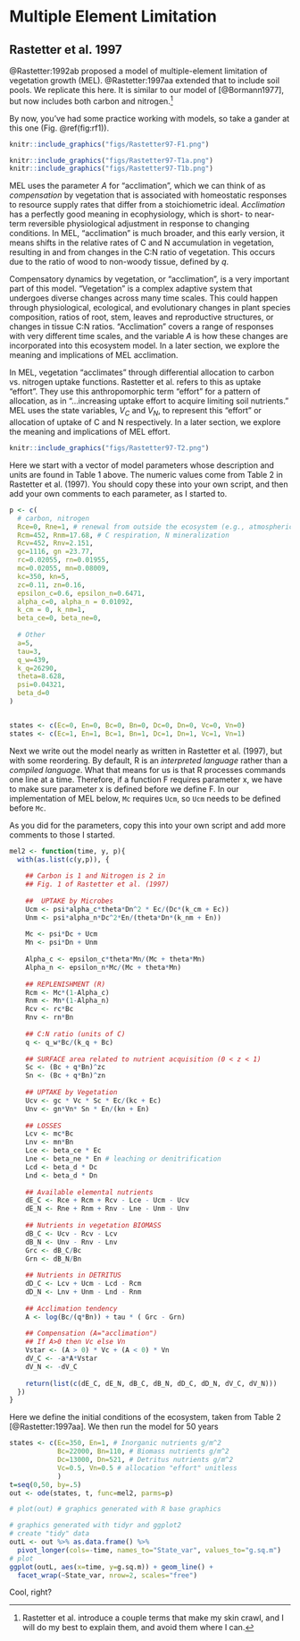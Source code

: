 # Multiple Element Limitation {#MEL}

## Rastetter et al. 1997

@Rastetter:1992ab proposed a model of multiple-element limitation of vegetation growth (MEL). @Rastetter:1997aa extended that to include soil pools. We replicate this here. It is similar to our model of [@Bormann1977], but now includes both carbon and nitrogen.^[Rastetter et al. introduce a couple terms that make my skin crawl, and I will do my best to explain them, and avoid them where I can.]

By now, you've had some practice working with models, so take a gander at this one (Fig. \@ref(fig:rf1)). 

```r
knitr::include_graphics("figs/Rastetter97-F1.png")
```

```r
knitr::include_graphics("figs/Rastetter97-T1a.png")
knitr::include_graphics("figs/Rastetter97-T1b.png")
```

MEL uses the parameter $A$ for "acclimation", which we can think of as *compensation* by vegetation that is associated with homeostatic responses to resource supply rates that differ from a stoichiometric ideal. *Acclimation* has a perfectly good meaning in ecophysiology, which is short- to near-term reversible physiological adjustment in response to changing conditions. In MEL, "acclimation" is much broader, and this early version, it means shifts in the relative rates of C and N accumulation in vegetation, resulting in and from changes in the C:N ratio of vegetation. This occurs due to the ratio of wood to non-woody tissue, defined by $q$.

Compensatory dynamics by vegetation, or "acclimation", is a very important part of this model. "Vegetation" is a complex adaptive system that undergoes diverse changes across many time scales. This could happen through physiological, ecological, and evolutionary changes in plant species composition, ratios of root, stem, leaves and reproductive structures, or changes in tissue C:N ratios. "Acclimation" covers a range of responses with very different time scales, and the variable $A$ is how these changes are incorporated into this ecosystem model. In a later section, we explore the meaning and implications of MEL acclimation.

In MEL, vegetation "acclimates" through differential allocation to carbon vs. nitrogen uptake functions. Rastetter et al. refers to this as uptake "effort". They use this anthropomorphic term "effort" for a pattern of allocation, as in "...increasing uptake effort to acquire limiting soil nutrients." MEL uses the state variables, $V_C$ and $V_N$, to represent this "effort" or allocation of uptake of C and N respectively. In a later section, we explore the meaning and implications of MEL effort.

```r
knitr::include_graphics("figs/Rastetter97-T2.png")
```

Here we start with a vector of model parameters whose description and units are found in Table 1 above. The numeric values come from Table 2 in Rastetter et al. (1997). You should copy these into your own script, and then add your own comments to each parameter, as I started to.
```r
p <- c(
  # carbon, nitrogen
  Rce=0, Rne=1, # renewal from outside the ecosystem (e.g., atmospheric deposition)
  Rcm=452, Rnm=17.68, # C respiration, N mineralization 
  Rcv=452, Rnv=2.151,
  gc=1116, gn =23.77,
  rc=0.02055, rn=0.01955,
  mc=0.02055, mn=0.08009,
  kc=350, kn=5,
  zc=0.11, zn=0.16,
  epsilon_c=0.6, epsilon_n=0.6471,
  alpha_c=0, alpha_n = 0.01092,
  k_cm = 0, k_nm=1,
  beta_ce=0, beta_ne=0,
  
  # Other
  a=5, 
  tau=3,
  q_w=439,
  k_q=26290,
  theta=8.628,
  psi=0.04321,
  beta_d=0
)


states <- c(Ec=0, En=0, Bc=0, Bn=0, Dc=0, Dn=0, Vc=0, Vn=0)
states <- c(Ec=1, En=1, Bc=1, Bn=1, Dc=1, Dn=1, Vc=1, Vn=1)

```

Next we write out the model nearly as written in Rastetter et al. (1997), but with some reordering. By default, R is an *interpreted language* rather than a *compiled language*. What that means for us is that R processes commands one line at a time. Therefore, if a function F requires parameter x, we have to make sure parameter x is defined before we define F. In our implementation of MEL below, `Mc` requires `Ucm`, so `Ucm` needs to be defined before `Mc`.  

As you did for the parameters, copy this into your own script and add more comments to those I started.
```r
mel2 <- function(time, y, p){
  with(as.list(c(y,p)), {
    
    ## Carbon is 1 and Nitrogen is 2 in 
    ## Fig. 1 of Rastetter et al. (1997)
   
    ##  UPTAKE by Microbes
    Ucm <- psi*alpha_c*theta*Dn^2 * Ec/(Dc*(k_cm + Ec)) 
    Unm <- psi*alpha_n*Dc^2*En/(theta*Dn*(k_nm + En))
    
    Mc <- psi*Dc + Ucm
    Mn <- psi*Dn + Unm
    
    Alpha_c <- epsilon_c*theta*Mn/(Mc + theta*Mn)
    Alpha_n <- epsilon_n*Mc/(Mc + theta*Mn)
    
    ## REPLENISHMENT (R)
    Rcm <- Mc*(1-Alpha_c)
    Rnm <- Mn*(1-Alpha_n)
    Rcv <- rc*Bc
    Rnv <- rn*Bn
    
    ## C:N ratio (units of C)
    q <- q_w*Bc/(k_q + Bc)
    
    ## SURFACE area related to nutrient acquisition (0 < z < 1)
    Sc <- (Bc + q*Bn)^zc
    Sn <- (Bc + q*Bn)^zn
    
    ## UPTAKE by Vegetation
    Ucv <- gc * Vc * Sc * Ec/(kc + Ec)
    Unv <- gn*Vn* Sn * En/(kn + En)
    
    ## LOSSES
    Lcv <- mc*Bc
    Lnv <- mn*Bn
    Lce <- beta_ce * Ec 
    Lne <- beta_ne * En # leaching or denitrification
    Lcd <- beta_d * Dc
    Lnd <- beta_d * Dn
    
    ## Available elemental nutrients
    dE_C <- Rce + Rcm + Rcv - Lce - Ucm - Ucv
    dE_N <- Rne + Rnm + Rnv - Lne - Unm - Unv
    
    ## Nutrients in vegetation BIOMASS
    dB_C <- Ucv - Rcv - Lcv
    dB_N <- Unv - Rnv - Lnv
    Grc <- dB_C/Bc
    Grn <- dB_N/Bn
    
    ## Nutrients in DETRITUS
    dD_C <- Lcv + Ucm - Lcd - Rcm
    dD_N <- Lnv + Unm - Lnd - Rnm
    
    ## Acclimation tendency
    A <- log(Bc/(q*Bn)) + tau * ( Grc - Grn)
    
    ## Compensation (A="acclimation")
    ## If A>0 then Vc else Vn
    Vstar <- (A > 0) * Vc + (A < 0) * Vn 
    dV_C <- -a*A*Vstar
    dV_N <- -dV_C
    
    return(list(c(dE_C, dE_N, dB_C, dB_N, dD_C, dD_N, dV_C, dV_N)))
  })
}
```

Here we define the initial conditions of the ecosystem, taken from Table 2 [@Rastetter:1997aa]. We then run the model for 50 years
```r
states <- c(Ec=350, En=1, # Inorganic nutrients g/m^2
            Bc=22000, Bn=110, # Biomass nutrients g/m^2
            Dc=13000, Dn=521, # Detritus nutrients g/m^2
            Vc=0.5, Vn=0.5 # allocation "effort" unitless
            )
t=seq(0,50, by=.5)
out <- ode(states, t, func=mel2, parms=p)

# plot(out) # graphics generated with R base graphics

# graphics generated with tidyr and ggplot2
# create "tidy" data
outL <- out %>% as.data.frame() %>%
  pivot_longer(cols=-time, names_to="State_var", values_to="g.sq.m")
# plot
ggplot(outL, aes(x=time, y=g.sq.m)) + geom_line() + 
  facet_wrap(~State_var, nrow=2, scales="free")
```

Cool, right? 

